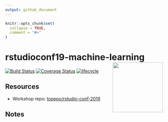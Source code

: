 ```yaml
---
output: github_document
---
```


<!-- README.md is generated from README.Rmd. Please edit that file -->

```r
knitr::opts_chunk$set(
  collapse = TRUE,
  comment = "#>"
)
```
# rstudioconf19-machine-learning  <img src="img/logo.png" width="160px" align="right" />

<!-- badges: start -->
[![Build Status](https://travis-ci.org/mkearney/rstudioconf19-machine-learning.svg?branch=master)](https://travis-ci.org/mkearney/rstudioconf19-machine-learning)
[![Coverage Status](https://codecov.io/gh/mkearney/rstudioconf19-machine-learning/branch/master/graph/badge.svg)](https://codecov.io/gh/mkearney/rstudioconf19-machine-learning?branch=master)
[![lifecycle](https://img.shields.io/badge/lifecycle-experimental-orange.svg)](https://www.tidyverse.org/lifecycle/#experimental)
<!-- badges: end -->

## Resources

+ Workshop repo: [topepo/rstudio-conf-2019](https://github.com/topepo/rstudio-conf-2019)

## Notes
